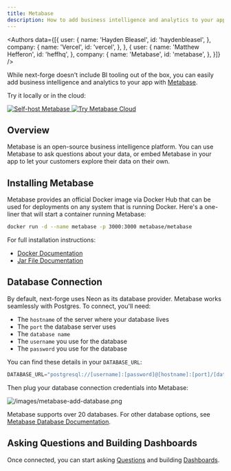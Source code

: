 ```yaml
---
title: Metabase
description: How to add business intelligence and analytics to your app with Metabase.
---
```


<Authors data={[{
  user: {
    name: 'Hayden Bleasel',
    id: 'haydenbleasel',
  },
  company: {
    name: 'Vercel',
    id: 'vercel',
  },
}, {
  user: {
    name: 'Matthew Hefferon',
    id: 'heffhq',
  },
  company: {
    name: 'Metabase',
    id: 'metabase',
  },
}]} />

While next-forge doesn't include BI tooling out of the box, you can easily add business intelligence and analytics to your app with [Metabase](https://www.metabase.com).

Try it locally or in the cloud:

<div className="block -mt-6">
  <a href="https://www.metabase.com/start/oss" className="block -mb-6">
    <img src="https://img.shields.io/badge/Self--host-Metabase-blue?logo=metabase" alt="Self-host Metabase" />
  </a>
  <a href="https://metabase.com/start" className="block -mt-6">
    <img src="https://img.shields.io/badge/Try%20Cloud-Metabase-brightgreen?logo=metabase" alt="Try Metabase Cloud" />
  </a>
</div>

## Overview

Metabase is an open-source business intelligence platform. You can use Metabase to ask questions about your data, or embed Metabase in your app to let your customers explore their data on their own.

## Installing Metabase

Metabase provides an official Docker image via Docker Hub that can be used for deployments on any system that is running Docker. Here's a one-liner that will start a container running Metabase:

```sh
docker run -d --name metabase -p 3000:3000 metabase/metabase
```

For full installation instructions: 
- [Docker Documentation](https://www.metabase.com/docs/latest/installation-and-operation/running-metabase-on-docker)
- [Jar File Documentation](https://www.metabase.com/docs/latest/installation-and-operation/running-the-metabase-jar-file)


## Database Connection

By default, next-forge uses Neon as its database provider. Metabase works seamlessly with Postgres. To connect, you'll need:

- The `hostname` of the server where your database lives
- The `port` the database server uses
- The `database name`
- The `username` you use for the database
- The `password` you use for the database

You can find these details in your `DATABASE_URL`:

```js
DATABASE_URL="postgresql://[username]:[password]@[hostname]:[port]/[database_name]?sslmode=require"
```

Then plug your database connection credentials into Metabase:

![/images/metabase-add-database.png](/images/metabase-add-database.png)

Metabase supports over 20 databases. For other database options, see [Metabase Database Documentation](https://www.metabase.com/docs/latest/databases/connecting).

## Asking Questions and Building Dashboards

Once connected, you can start asking [Questions](https://www.metabase.com/docs/latest/questions/query-builder/introduction) and building [Dashboards](https://www.metabase.com/docs/latest/dashboards/introduction).
